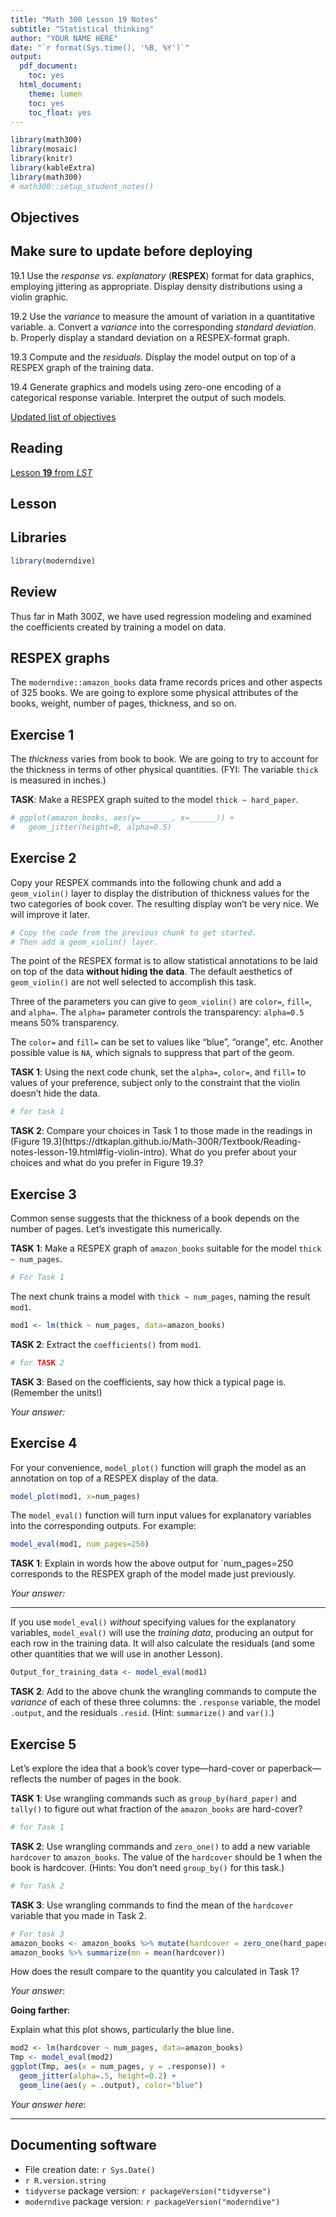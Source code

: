 ```yaml
---
title: "Math 300 Lesson 19 Notes"
subtitle: "Statistical thinking"
author: "YOUR NAME HERE"
date: "`r format(Sys.time(), '%B, %Y')`"
output:
  pdf_document:
    toc: yes
  html_document:
    theme: lumen
    toc: yes
    toc_float: yes
---
```



```r
library(math300)
library(mosaic)
library(knitr)
library(kableExtra)
library(math300)
# math300::setup_student_notes()
```



## Objectives

::: {.callout-warning}
## Make sure to update before deploying

19.1 Use the *response vs. explanatory* (**RESPEX**) format for data graphics, employing jittering as appropriate. Display density distributions using a violin graphic.

19.2 Use the *variance* to measure the amount of variation in a quantitative variable. 
    a. Convert a *variance* into the corresponding *standard deviation*. 
    b. Properly display a standard deviation on a RESPEX-format graph.

19.3 Compute and the *residuals*. Display the model output on top of a RESPEX graph of the training data.

19.4 Generate graphics and models using zero-one encoding of a categorical response variable. Interpret the output of such models.

:::

[Updated list of objectives](../Objectives/Obj-lesson-19.html)






## Reading 

[Lesson **19** from *LST*](https://dtkaplan.github.io/Math-300R/Textbook/Reading-notes-lesson-19.html)


## Lesson 

 



## Libraries 

```r
library(moderndive)
```

## Review

Thus far in Math 300Z, we have used regression modeling and examined the coefficients created by training a model on data. 

## RESPEX graphs

The `moderndive::amazon_books` data frame records prices and other aspects of 325 books. We are going to explore some physical attributes of the books, weight, number of pages, thickness, and so on.

## Exercise 1

The *thickness* varies from book to book. We are going to try to account for the thickness in terms of other physical quantities. (FYI: The variable `thick` is measured in inches.)

**TASK**: Make a RESPEX graph suited to the model `thick ~ hard_paper`.

```r
# ggplot(amazon_books, aes(y=_______, x=______)) + 
#   geom_jitter(height=0, alpha=0.5)
```


## Exercise 2

Copy your RESPEX commands into the following chunk and add a `geom_violin()` layer to display the distribution of thickness values for the two categories of book cover. The resulting display won't be very nice. We will improve it later.

```r
# Copy the code from the previous chunk to get started.
# Then add a geom_violin() layer. 
```

The point of the RESPEX format is to allow statistical annotations to be laid on top of the data **without hiding the data**. The default aesthetics of `geom_violin()` are not well selected to accomplish this task.

Three of the parameters you can give to `geom_violin()` are `color=`, `fill=`, and `alpha=`.  The `alpha=` parameter controls the transparency: `alpha=0.5` means 50% transparency.

The `color=` and `fill=` can be set to values like "blue", "orange", etc. Another possible value is `NA`, which signals to suppress that part of the geom. 

**TASK 1**: Using the next code chunk, set the `alpha=`, `color=`, and `fill=` to values of your preference, subject only to the constraint that the violin doesn't hide the data.

```r
# for task 1
```

**TASK 2**: Compare your choices in Task 1 to those made in the readings in (Figure 19.3](https://dtkaplan.github.io/Math-300R/Textbook/Reading-notes-lesson-19.html#fig-violin-intro). What do you prefer about your choices and what do you prefer in Figure 19.3?

## Exercise 3

Common sense suggests that the thickness of a book depends on the number of pages. Let's investigate this numerically.

**TASK 1**: Make a RESPEX graph of `amazon_books` suitable for the model `thick ~ num_pages`.

```r
# For Task 1
```

The next chunk trains a model with `thick ~ num_pages`, naming the result `mod1`. 

```r
mod1 <- lm(thick ~ num_pages, data=amazon_books)
```

**TASK 2**: Extract the `coefficients()` from `mod1`. 

```r
# for TASK 2
```

**TASK 3**: Based on the coefficients, say how thick a typical page is. (Remember the units!)

*Your answer:*

## Exercise 4

For your convenience, `model_plot()` function will graph the model as an annotation on top of a RESPEX display of the data.

```r
model_plot(mod1, x=num_pages)
```

The `model_eval()` function will turn input values for explanatory variables into the corresponding outputs. For example:

```r
model_eval(mod1, num_pages=250)
```
**TASK 1**: Explain in words how the above output for `num_pages=250 corresponds to the RESPEX graph of the model made just previously.

*Your answer:*

--------

If you use `model_eval()` *without* specifying values for the explanatory variables, `model_eval()` will use the *training data*, producing an output for each row in the training data. It will also calculate the residuals (and some other quantities that we will use in another Lesson).

```r
Output_for_training_data <- model_eval(mod1)
```

**TASK 2**: Add to the above chunk the wrangling commands to compute the *variance* of each of these three columns: the `.response` variable, the model `.output`, and the residuals `.resid`. (Hint: `summarize()` and `var()`.)

## Exercise 5

Let's explore the idea that a book's cover type---hard-cover or paperback---reflects the number of pages in the book. 

**TASK 1**: Use wrangling commands such as `group_by(hard_paper)` and `tally()` to figure out what fraction of the `amazon_books` are hard-cover? 

```r
# for Task 1
```

**TASK 2**: Use wrangling commands and `zero_one()`  to add a new variable `hardcover` to `amazon_books`. The value of the `hardcover` should be 1 when the book is hardcover. (Hints: You don't need `group_by()` for this task.)

```r
# for Task 2
```

**TASK 3**: Use wrangling commands to find the mean of the `hardcover` variable that you made in Task 2. 

```r
# For task 3
amazon_books <- amazon_books %>% mutate(hardcover = zero_one(hard_paper, one="H"))
amazon_books %>% summarize(mn = mean(hardcover))
```


How does the result compare to the quantity you calculated in Task 1?

*Your answer*:

**Going farther**: 

Explain what this plot shows, particularly the blue line.
```r
mod2 <- lm(hardcover ~ num_pages, data=amazon_books)
Tmp <- model_eval(mod2)
ggplot(Tmp, aes(x = num_pages, y = .response)) +
  geom_jitter(alpha=.5, height=0.2) +
  geom_line(aes(y = .output), color="blue")
```

*Your answer here*:


***

## Documenting software 

  * File creation date: `r Sys.Date()`
  * `r R.version.string`
  * `tidyverse` package version: `r packageVersion("tidyverse")`
  * `moderndive` package version: `r packageVersion("moderndive")`


